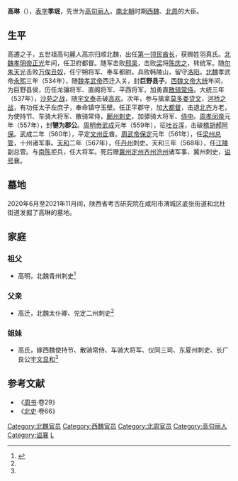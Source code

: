 '''高琳'''（{{bd|497年||572年|||}}），[[表字|表字]]'''季珉'''，先世为[[高句丽人|高句丽人]]，[[南北朝|南北朝]]时期[[西魏|西魏]]、[[北周|北周]]的大臣。

==生平==
高遷之子，五世祖高句麗人高宗归顺北魏，出任[[第一领民酋长|第一领民酋长]]，获赐姓羽真氏。[[北魏孝明帝|北魏孝明帝]][[正光|正光]]年间，任卫府都督。随军击败[[邢杲|邢杲]]，击败[[萧梁|梁]]将[[陈庆之|陈庆之]]，转统军。随[[尔朱天光|尔朱天光]]击败[[万俟丑奴|万俟丑奴]]，任宁朔将军、奉车都尉。兵败韩陵山，留守[[洛阳|洛阳]]。[[北魏|北魏]]孝武帝[[永熙_(北魏)|永熙]]三年（534年），随[[魏孝武帝|魏孝武帝]]西迁入关，封'''巨野县子'''。[[西魏文帝|西魏文帝]][[大统|大统]]年间，为巨野县侯，历任龙骧将军、直阁将军、平西将军，加勇直[[散骑常侍|散骑常侍]]。大统三年（537年），[[沙苑之战|沙苑之战]]，随[[宇文泰|宇文泰]]击破[[高欢|高欢]]。次年，参与擒拿[[莫多娄贷文|莫多娄贷文]]，[[河桥之战|河桥之战]]，有功任太子左庶子，奉命镇守玉壁。任正平郡守，加[[大都督|大都督]]，击退[[北齐|北齐]]方老，为使持节、车骑大将军、散骑常侍，[[鄜州|鄜州]][[刺史|刺史]]，加骠骑大将军、[[侍中|侍中]]。[[周孝闵帝|周孝闵帝]]元年（557年），封'''犍为郡公'''。[[周明帝|周明帝]][[武成_(北周)|武成]]元年（559年），征[[吐谷浑|吐谷浑]]，击破[[稽胡|稽胡]][[郝阿保|郝阿保]]。武成二年（560年），平定[[文州|文州]][[氐|氐]]酋。[[周武帝|周武帝]][[保定|保定]]元年（561年），任[[梁州|梁州]][[总管|总管]]，十州诸军事。[[天和_(北周)|天和]]二年（567年），任[[丹州|丹州]]刺史。天和三年（568年），任[[江陵|江陵]]副总管。与[[南陈|南陈]]拒兵，任大将军。死后赠[[冀州|冀州]][[定州|定州]][[齐州|齐州]][[沧州|沧州]]诸军事、冀州刺史，[[谥号|谥号]]襄。

==墓地==
2020年6月至2021年11月间，陕西省考古研究院在咸阳市渭城区底张街道和北杜街道发掘了高琳的墓地。

==家庭==
===祖父===
*高明，北魏青州刺史<ref name=autogenerated1>{{Citation| last=| first=| author-link=王其祎、李举纲| year=2007年| title=《新出土北周建德二年庾信撰<宇文顯墓誌銘》勘證>》| periodical=《出土文献研究》| volume=| issue=第00期| pages=250-259| url=http://www.cnki.com.cn/Article/CJFDTotal-CTWY200700029.htm| doi=| oclc=| accessdate=2020-09-10| archive-date=2019-08-13| archive-url=https://web.archive.org/web/20190813015627/http://www.cnki.com.cn/Article/CJFDTotal-CTWY200700029.htm| dead-url=no}}</ref>

===父亲===
*高迁，北魏太仆卿、兖定二州刺史<ref name=autogenerated1 />

===姐妹===
*高氏，嫁西魏使持节、散骑常侍、车骑大将军、仪同三司、东夏州刺史、长广良公[[宇文显和|宇文显和]]<ref name=autogenerated1 />

==参考文献==
*《[[周书|周书]]·卷29》
*《[[北史|北史]]·卷66》

{{DEFAULTSORT:Z}}
[[Category:北魏官员|Category:北魏官员]]
[[Category:西魏官员|Category:西魏官员]]
[[Category:北周官员|Category:北周官员]]
[[Category:高句丽人|Category:高句丽人]]
[[Category:谥襄|Category:谥襄]]
[[Category:高姓|L]]